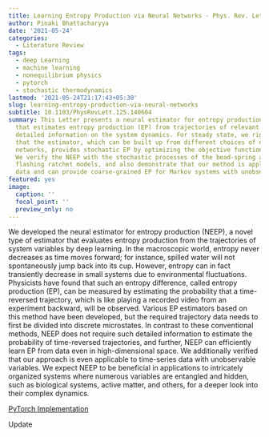 ```yaml
---
title: Learning Entropy Production via Neural Networks - Phys. Rev. Lett. 2000
author: Pinaki Bhattacharyya
date: '2021-05-24'
categories:
  - Literature Review
tags:
  - deep Learning
  - machine learning
  - nonequilibrium physics
  - pytorch
  - stochastic thermodynamics
lastmod: '2021-05-24T21:17:43+05:30'
slug: learning-entropy-production-via-neural-networks
subtitle: 10.1103/PhysRevLett.125.140604
summary: This Letter presents a neural estimator for entropy production, or NEEP,
  that estimates entropy production (EP) from trajectories of relevant variables without
  detailed information on the system dynamics. For steady state, we rigorously prove
  that the estimator, which can be built up from different choices of deep neural
  networks, provides stochastic EP by optimizing the objective function proposed here.
  We verify the NEEP with the stochastic processes of the bead-spring and discrete
  flashing ratchet models, and also demonstrate that our method is applicable to high-dimensional
  data and can provide coarse-grained EP for Markov systems with unobservable states.
featured: yes
image:
  caption: ''
  focal_point: ''
  preview_only: no
---
```


We developed the neural estimator for entropy production (NEEP), a novel type of estimator that evaluates entropy production from the trajectories of system variables by deep learning. In the macroscopic world, entropy never decreases as time moves forward; for instance, spilled water will not spontaneously jump back into its cup. However, entropy can in fact transiently decrease in small systems due to environmental fluctuations. Physicists have found that such an entropy difference, called entropy production (EP), can be measured by estimating the probability that a time-reversed trajectory, which is like playing a recorded video from an experiment backward, will be observed. Various EP estimators based on this method have been developed, but the required trajectory data needs to first be divided into discrete microstates. In contrast to these conventional methods, NEEP does not require such detailed information to estimate the probability of time-reversed trajectories, and further, NEEP can efficiently learn EP from data even in high-dimensional space. We additionally verified that our approach is even applicable to time-series data with unobservable variables. We expect NEEP to be beneficial in applications to intricately organized systems where numerous variables are entangled and hidden, such as biological systems, active matter, and others, for a deeper look into their complex dynamics.

[PyTorch Implementation](https://github.com/kdkyum/neep)

Update